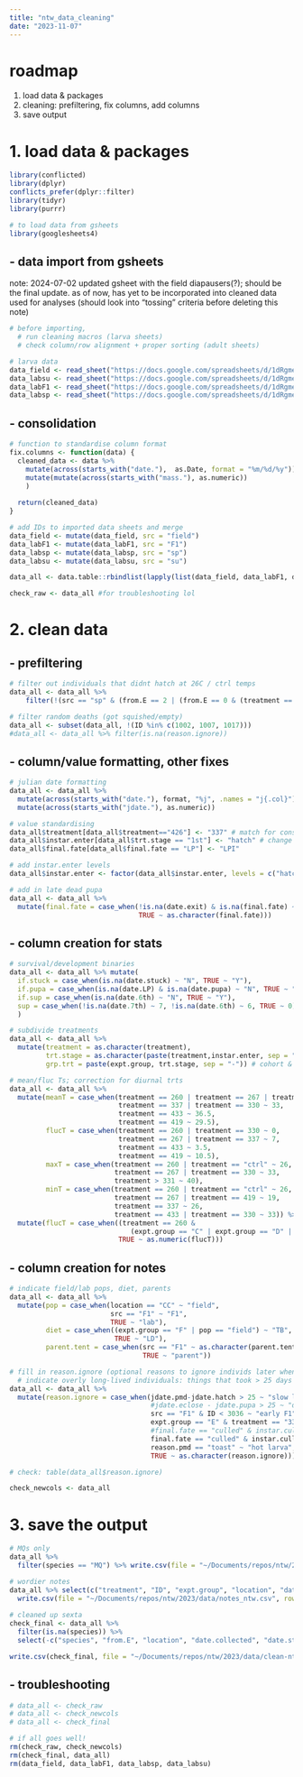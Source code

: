 ```yaml
---
title: "ntw_data_cleaning"
date: "2023-11-07"
---
```


# roadmap

1. load data & packages
2. cleaning: prefiltering, fix columns, add columns
3. save output

# 1. load data & packages
```r
library(conflicted)
library(dplyr)
conflicts_prefer(dplyr::filter)
library(tidyr)
library(purrr)

# to load data from gsheets
library(googlesheets4)
```

## - data import from gsheets

note: 2024-07-02 updated gsheet with the field diapausers(?); should be the final update. as of now, has yet to be incorporated into cleaned data used for analyses (should look into "tossing" criteria before deleting this note)

```r
# before importing,
  # run cleaning macros (larva sheets)
  # check column/row alignment + proper sorting (adult sheets)

# larva data
data_field <- read_sheet("https://docs.google.com/spreadsheets/d/1dRgmeeCW1Ou5ayrtXnEL6NBKLB3Leo9ZHec7Y9AFhm0/edit#gid=188618561", sheet = "june field", col_types = "c")
data_labsu <- read_sheet("https://docs.google.com/spreadsheets/d/1dRgmeeCW1Ou5ayrtXnEL6NBKLB3Leo9ZHec7Y9AFhm0/edit#gid=188618561", sheet="june 2023 lab", col_types = "c")
data_labF1 <- read_sheet("https://docs.google.com/spreadsheets/d/1dRgmeeCW1Ou5ayrtXnEL6NBKLB3Leo9ZHec7Y9AFhm0/edit#gid=188618561", sheet="lab F1", col_types = "c")
data_labsp <- read_sheet("https://docs.google.com/spreadsheets/d/1dRgmeeCW1Ou5ayrtXnEL6NBKLB3Leo9ZHec7Y9AFhm0/edit#gid=188618561", sheet="consolidated + tidyed", col_types = "c")
```

## - consolidation

```r
# function to standardise column format
fix.columns <- function(data) {
  cleaned_data <- data %>%
    mutate(across(starts_with("date."),  as.Date, format = "%m/%d/%y")) %>%
    mutate(mutate(across(starts_with("mass."), as.numeric))
    )
  
  return(cleaned_data)
}

# add IDs to imported data sheets and merge
data_field <- mutate(data_field, src = "field")
data_labF1 <- mutate(data_labF1, src = "F1")
data_labsp <- mutate(data_labsp, src = "sp")
data_labsu <- mutate(data_labsu, src = "su")

data_all <- data.table::rbindlist(lapply(list(data_field, data_labF1, data_labsp, data_labsu), fix.columns), fill = T)

check_raw <- data_all #for troubleshooting lol
```


# 2. clean data

## - prefiltering
```r
# filter out individuals that didnt hatch at 26C / ctrl temps
data_all <- data_all %>%
    filter(!(src == "sp" & (from.E == 2 | (from.E == 0 & (treatment == 337 | treatment == 330 | treatment == 267)))))

# filter random deaths (got squished/empty)
data_all <- subset(data_all, !(ID %in% c(1002, 1007, 1017)))
#data_all <- data_all %>% filter(is.na(reason.ignore))
```

## - column/value formatting, other fixes
```r
# julian date formatting
data_all <- data_all %>%
  mutate(across(starts_with("date."), format, "%j", .names = "j{.col}")) %>%
  mutate(across(starts_with("jdate."), as.numeric))

# value standardising
data_all$treatment[data_all$treatment=="426"] <- "337" # match for consistency
data_all$instar.enter[data_all$trt.stage == "1st"] <- "hatch" # change field 1sts to hatchlings
data_all$final.fate[data_all$final.fate == "LP"] <- "LPI"

# add instar.enter levels
data_all$instar.enter <- factor(data_all$instar.enter, levels = c("hatch", "1st", "3rd", "4th"))

# add in late dead pupa
data_all <- data_all %>%
  mutate(final.fate = case_when(!is.na(date.exit) & is.na(final.fate) ~ "pupa",
                                TRUE ~ as.character(final.fate)))
```

## - column creation for stats
```r
# survival/development binaries
data_all <- data_all %>% mutate(
  if.stuck = case_when(is.na(date.stuck) ~ "N", TRUE ~ "Y"),
  if.pupa = case_when(is.na(date.LP) & is.na(date.pupa) ~ "N", TRUE ~ "Y"),
  if.sup = case_when(is.na(date.6th) ~ "N", TRUE ~ "Y"),
  sup = case_when(!is.na(date.7th) ~ 7, !is.na(date.6th) ~ 6, TRUE ~ 0) # type of sup
  )

# subdivide treatments
data_all <- data_all %>%
  mutate(treatment = as.character(treatment),
         trt.stage = as.character(paste(treatment,instar.enter, sep = "-")), # treatment @ instar
         grp.trt = paste(expt.group, trt.stage, sep = "-")) # cohort & treatment

# mean/fluc Ts; correction for diurnal trts
data_all <- data_all %>%
  mutate(meanT = case_when(treatment == 260 | treatment == 267 | treatment == "ctrl" ~ 26,
                           treatment == 337 | treatment == 330 ~ 33,
                           treatment == 433 ~ 36.5,
                           treatment == 419 ~ 29.5),
         flucT = case_when(treatment == 260 | treatment == 330 ~ 0,
                           treatment == 267 | treatment == 337 ~ 7,
                           treatment == 433 ~ 3.5,
                           treatment == 419 ~ 10.5),
         maxT = case_when(treatment == 260 | treatment == "ctrl" ~ 26,
                          treatment == 267 | treatment == 330 ~ 33,
                          treatment > 331 ~ 40),
         minT = case_when(treatment == 260 | treatment == "ctrl" ~ 26,
                          treatment == 267 | treatment == 419 ~ 19,
                          treatment == 337 ~ 26,
                          treatment == 433 | treatment == 330 ~ 33)) %>%
  mutate(flucT = case_when((treatment == 260 & 
                              (expt.group == "C" | expt.group == "D" | expt.group == "E" | expt.group == "F" | expt.group == "G" | expt.group == "H")) ~ 2.5,
                           TRUE ~ as.numeric(flucT)))
```

## - column creation for notes
```r
# indicate field/lab pops, diet, parents
data_all <- data_all %>%
  mutate(pop = case_when(location == "CC" ~ "field",
                         src == "F1" ~ "F1",
                         TRUE ~ "lab"),
         diet = case_when((expt.group == "F" | pop == "field") ~ "TB",
                          TRUE ~ "LD"),
         parent.tent = case_when(src == "F1" ~ as.character(parent.tent),
                                 TRUE ~ "parent"))

# fill in reason.ignore (optional reasons to ignore individs later when graphing/stats/etc)
  # indicate overly long-lived individuals: things that took > 25 days to die
data_all <- data_all %>% 
  mutate(reason.ignore = case_when(jdate.pmd-jdate.hatch > 25 ~ "slow larva",
                                   #jdate.eclose - jdate.pupa > 25 ~ "diapaused?",
                                   src == "F1" & ID < 3036 ~ "early F1",
                                   expt.group == "E" & treatment == "337" & ID < 247 ~ "early field",
                                   #final.fate == "culled" & instar.culled == "pupa" ~ "winter culling",
                                   final.fate == "culled" & instar.culled != "pupa" ~ "culled larva",
                                   reason.pmd == "toast" ~ "hot larva",
                                   TRUE ~ as.character(reason.ignore)))

# check: table(data_all$reason.ignore)

check_newcols <- data_all
```

# 3. save the output

```r
# MQs only
data_all %>% 
  filter(species == "MQ") %>% write.csv(file = "~/Documents/repos/ntw/2023/data/clean-MQs.csv", row.names = FALSE)

# wordier notes
data_all %>% select(c("treatment", "ID", "expt.group", "location", "date.collected", "date.stuck", "time.in.approx", "dv", "mass.died", "pupa.deformities", "notes", "reason.pmd", "reason.ignore", ends_with(".stuck"), ends_with(".culled"))) %>%
  write.csv(file = "~/Documents/repos/ntw/2023/data/notes_ntw.csv", row.names = FALSE)
  
# cleaned up sexta
check_final <- data_all %>%
  filter(is.na(species)) %>% 
  select(-c("species", "from.E", "location", "date.collected", "date.stuck", "time.in.approx", "dv", "pupa.deformities", "mass.died", "toss.if", "old.date.pmd", "reason.pmd", "fate.code", "notes", "mass.stuck", "date.stuck", ends_with(".culled"), "eclose-3"))

write.csv(check_final, file = "~/Documents/repos/ntw/2023/data/clean-ntw.csv", row.names = FALSE)
```

## - troubleshooting

```r
# data_all <- check_raw
# data_all <- check_newcols
# data_all <- check_final
```

```r
# if all goes well!
rm(check_raw, check_newcols)
rm(check_final, data_all)
rm(data_field, data_labF1, data_labsp, data_labsu)
```
